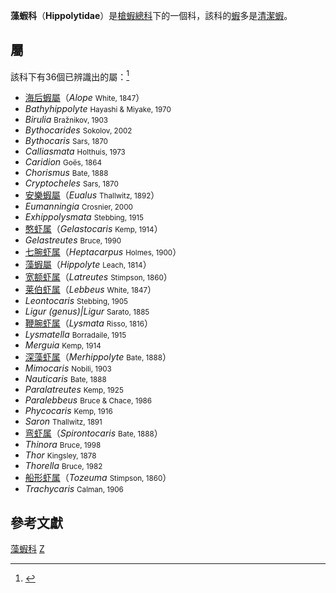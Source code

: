 {{Automatic taxobox
| taxon = Hippolytidae
| image = P1030755.JPG
| image_caption = ''[[Lysmata_debelius|Lysmata debelius]]''
| authority = [[James_Dwight_Dana|Dana]], 1852
| subdivision_ranks = 屬
| subdivision = 見文內
}}

'''藻蝦科'''（'''Hippolytidae'''）是[[槍蝦總科|槍蝦總科]]下的一個科，該科的[[蝦|蝦]]多是[[清潔蝦|清潔蝦]]。

==屬==
該科下有36個已辨識出的屬：<ref name="Grave">{{cite journal |journal=[[Raffles_Bulletin_of_Zoology|Raffles Bulletin of Zoology]] |year=2009 |volume=Suppl. 21 |pages=1–109 |title=A classification of living and fossil genera of decapod crustaceans |author=Sammy De Grave, N. Dean Pentcheff, Shane T. Ahyong ''et al.'' |url=http://rmbr.nus.edu.sg/rbz/biblio/s21/s21rbz1-109.pdf |format=[[Portable_Document_Format|PDF]] |access-date=2013-05-03 |archive-date=2011-06-06 |archive-url=https://web.archive.org/web/20110606064728/http://rmbr.nus.edu.sg/rbz/biblio/s21/s21rbz1-109.pdf |dead-url=no }}</ref>
{{div col|colwidth=18em}}
*[[海后蝦屬|海后蝦屬]]（''Alope'' <small>White, 1847</small>）
*''Bathyhippolyte'' <small>Hayashi & Miyake, 1970</small>
*''Birulia'' <small>Bražnikov, 1903</small>
*''Bythocarides'' <small>Sokolov, 2002</small>
*''Bythocaris'' <small>Sars, 1870</small>
*''Calliasmata'' <small>Holthuis, 1973</small>
*''Caridion'' <small>Goës, 1864</small>
*''Chorismus'' <small>Bate, 1888</small>
*''Cryptocheles'' <small>Sars, 1870</small>
*[[安樂蝦屬|安樂蝦屬]]（''Eualus'' <small>Thallwitz, 1892</small>）
*''Eumanningia'' <small>Crosnier, 2000</small>
*''Exhippolysmata'' <small>Stebbing, 1915</small>
*[[憨虾属|憨虾属]]（''Gelastocaris'' <small>Kemp, 1914</small>）
*''Gelastreutes'' <small>Bruce, 1990</small>
*[[七腕虾属|七腕虾属]]（''Heptacarpus'' <small>Holmes, 1900</small>）
*[[藻蝦屬|藻蝦屬]]（''Hippolyte'' <small>Leach, 1814</small>）
*[[宽额虾属|宽额虾属]]（''Latreutes'' <small>Stimpson, 1860</small>）
*[[莱伯虾属|莱伯虾属]]（''Lebbeus'' <small>White, 1847</small>）
*''Leontocaris'' <small>Stebbing, 1905</small>
*''Ligur (genus)|Ligur'' <small>Sarato, 1885</small>
*[[鞭腕虾属|鞭腕虾属]]（''Lysmata'' <small>Risso, 1816</small>）
*''Lysmatella'' <small>Borradaile, 1915</small>
*''Merguia'' <small>Kemp, 1914</small>
*[[深藻虾属|深藻虾属]]（''Merhippolyte'' <small>Bate, 1888</small>）
*''Mimocaris'' <small>Nobili, 1903</small>
*''Nauticaris'' <small>Bate, 1888</small>
*''Paralatreutes'' <small>Kemp, 1925</small>
*''Paralebbeus'' <small>Bruce & Chace, 1986</small>
*''Phycocaris'' <small>Kemp, 1916</small>
*''Saron'' <small>Thallwitz, 1891</small>
*[[弯虾属|弯虾属]]（''Spirontocaris'' <small>Bate, 1888</small>）
*''Thinora'' <small>Bruce, 1998</small>
*''Thor'' <small>Kingsley, 1878</small>
*''Thorella'' <small>Bruce, 1982</small>
*[[船形虾属|船形虾属]]（''Tozeuma'' <small>Stimpson, 1860</small>）
*''Trachycaris'' <small>Calman, 1906</small>
{{div col end}}

==參考文獻==
{{reflist}}
{{Taxonbar|from=Q1410689}}

[[Category:藻蝦科|]]
[[Category:十足目|Z]]